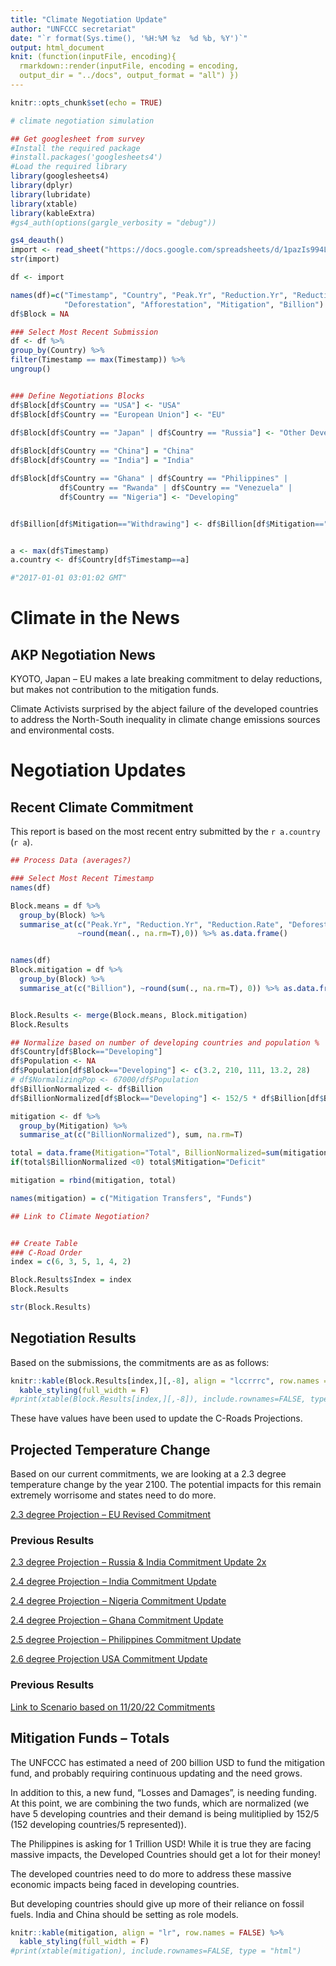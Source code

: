 ```yaml
---
title: "Climate Negotiation Update"
author: "UNFCCC secretariat"
date: "`r format(Sys.time(), '%H:%M %z  %d %b, %Y')`"
output: html_document
knit: (function(inputFile, encoding){
  rmarkdown::render(inputFile, encoding = encoding,
  output_dir = "../docs", output_format = "all") })
---
```


```r
knitr::opts_chunk$set(echo = TRUE)
```

```r
# climate negotiation simulation

## Get googlesheet from survey
#Install the required package
#install.packages('googlesheets4')
#Load the required library 
library(googlesheets4)
library(dplyr)
library(lubridate)
library(xtable)
library(kableExtra)
#gs4_auth(options(gargle_verbosity = "debug"))

gs4_deauth()
import <- read_sheet("https://docs.google.com/spreadsheets/d/1pazIs994LwzfG5BSb_2wC8aGsM3GwDg_uc5ecO9Od0Y/edit?usp=sharing")
str(import)

df <- import
```

```r
names(df)=c("Timestamp", "Country", "Peak.Yr", "Reduction.Yr", "Reduction.Rate",
            "Deforestation", "Afforestation", "Mitigation", "Billion")
df$Block = NA

### Select Most Recent Submission
df <- df %>%
group_by(Country) %>%
filter(Timestamp == max(Timestamp)) %>%
ungroup()


### Define Negotiations Blocks
df$Block[df$Country == "USA"] <- "USA"
df$Block[df$Country == "European Union"] <- "EU"
        
df$Block[df$Country == "Japan" | df$Country == "Russia"] <- "Other Developed"

df$Block[df$Country == "China"] = "China"
df$Block[df$Country == "India"] = "India"

df$Block[df$Country == "Ghana" | df$Country == "Philippines" |
           df$Country == "Rwanda" | df$Country == "Venezuela" |
           df$Country == "Nigeria"] <- "Developing"


df$Billion[df$Mitigation=="Withdrawing"] <- df$Billion[df$Mitigation=="Withdrawing"] *-1


a <- max(df$Timestamp)
a.country <- df$Country[df$Timestamp==a]

#"2017-01-01 03:01:02 GMT"

```
  
# Climate in the News

## AKP Negotiation News

KYOTO, Japan -- EU makes a late breaking commitment to delay reductions, but makes not contribution to the mitigation funds. 

Climate Activists surprised by the abject failure of the developed countries to address the North-South inequality in climate change emissions sources and environmental costs. 

# Negotiation Updates

## Recent Climate Commitment

This report is based on the most recent entry submitted by the `r a.country` (`r a`).

```r

## Process Data (averages?)

### Select Most Recent Timestamp
names(df)

Block.means = df %>% 
  group_by(Block) %>% 
  summarise_at(c("Peak.Yr", "Reduction.Yr", "Reduction.Rate", "Deforestation", "Afforestation"),
               ~round(mean(., na.rm=T),0)) %>% as.data.frame()


names(df)
Block.mitigation = df %>% 
  group_by(Block) %>% 
  summarise_at(c("Billion"), ~round(sum(., na.rm=T), 0)) %>% as.data.frame()


Block.Results <- merge(Block.means, Block.mitigation)
Block.Results

## Normalize based on number of developing countries and population %
df$Country[df$Block=="Developing"]
df$Population <- NA
df$Population[df$Block=="Developing"] <- c(3.2, 210, 111, 13.2, 28)
# df$NormalizingPop <- 67000/df$Population 
df$BillionNormalized <- df$Billion
df$BillionNormalized[df$Block=="Developing"] <- 152/5 * df$Billion[df$Block=="Developing"]

mitigation <- df %>% 
  group_by(Mitigation) %>% 
  summarise_at(c("BillionNormalized"), sum, na.rm=T)

total = data.frame(Mitigation="Total", BillionNormalized=sum(mitigation$BillionNormalized))
if(total$BillionNormalized <0) total$Mitigation="Deficit"

mitigation = rbind(mitigation, total)

names(mitigation) = c("Mitigation Transfers", "Funds")

## Link to Climate Negotiation?


## Create Table
### C-Road Order
index = c(6, 3, 5, 1, 4, 2)

Block.Results$Index = index
Block.Results

str(Block.Results)
```

## Negotiation Results

Based on the submissions, the commitments are as as follows:

```r

knitr::kable(Block.Results[index,][,-8], align = "lccrrrc", row.names = FALSE) %>%
  kable_styling(full_width = F)
#print(xtable(Block.Results[index,][,-8]), include.rownames=FALSE, type = "html")
```

These have values have been used to update the C-Roads Projections. 

## Projected Temperature Change

Based on our current commitments, we are looking at a 2.3 degree temperature change by the year 2100. The potential impacts for this remain extremely worrisome and states need to do more. 

[2.3 degree Projection -- EU Revised Commitment ](https://c-roads.climateinteractive.org/scenario.html?v=22.11.0&pc600=2022&pc601=2022&pc602=5&pc603=13&pc604=1&pc610=2022&pc611=2024&pc612=5&pc613=12&pc620=2026&pc621=2032&pc622=2&pc630=2035&pc631=2040&pc632=2&pc633=10&pc634=10&pc640=2040&pc641=2050&pc642=9&pc643=40&pc644=10&pc650=2032&pc651=2039&pc652=4&pc653=15&pc654=3&g0=515-6r&g1=86)

### Previous Results

[2.3 degree Projection -- Russia  & India Commitment Update 2x ](https://c-roads.climateinteractive.org/scenario.html?v=22.11.0&pc600=2022&pc601=2022&pc602=5&pc603=13&pc604=1&pc610=2022&pc611=2022&pc612=7&pc620=2026&pc621=2032&pc622=2&pc630=2035&pc631=2040&pc632=2&pc633=10&pc634=10&pc640=2040&pc641=2050&pc642=9&pc643=40&pc644=10&pc650=2032&pc651=2039&pc652=4&pc653=15&pc654=3&g0=515-6r&g1=140&g1-type=2&g1-lat=23.3544&g1-lon=91.0301&g1-zm=6&g1-yr=2100&g1-ss=4)

[2.4 degree Projection -- India Commitment Update ](https://c-roads.climateinteractive.org/scenario.html?v=22.11.0&pc600=2022&pc601=2022&pc602=5&pc603=13&pc604=1&pc610=2022&pc611=2022&pc612=7&pc620=2030&pc621=2035&pc622=2&pc630=2035&pc631=2040&pc632=2&pc633=10&pc634=10&pc640=2040&pc641=2050&pc642=4&pc643=40&pc644=10&pc650=2032&pc651=2039&pc652=4&pc653=15&pc654=3&g0=502-6r&g1=140&g1-type=2&g1-lat=23.3544&g1-lon=91.0301&g1-zm=6&g1-yr=2100&g1-ss=4)

[2.4 degree Projection -- Nigeria Commitment Update ](https://c-roads.climateinteractive.org/scenario.html?v=22.11.0&pc600=2022&pc601=2022&pc602=5&pc603=13&pc604=1&pc610=2022&pc611=2022&pc612=7&pc620=2030&pc621=2035&pc622=2&pc630=2035&pc631=2040&pc632=2&pc633=10&pc634=10&pc640=2040&pc641=2050&pc642=3&pc643=10&pc644=10&pc650=2032&pc651=2039&pc652=4&pc653=15&pc654=3&g0=515-6r&g1=86)




[2.4 degree Projection -- Ghana Commitment Update ](https://c-roads.climateinteractive.org/scenario.html?v=22.11.0&pc600=2022&pc601=2022&pc602=5&pc603=13&pc604=1&pc610=2022&pc611=2022&pc612=7&pc620=2030&pc621=2035&pc622=2&pc630=2035&pc631=2040&pc632=2&pc633=10&pc634=10&pc640=2040&pc641=2050&pc642=3&pc643=10&pc644=10&pc650=2037&pc651=2043&pc652=5&pc653=19&pc654=7&g0=515-6r&g1=86)


[2.5 degree Projection -- Philippines Commitment Update ](https://c-roads.climateinteractive.org/scenario.html?v=22.11.0&pc600=2022&pc601=2022&pc602=5&pc603=13&pc604=1&pc610=2022&pc611=2022&pc612=7&pc620=2030&pc621=2035&pc622=2&pc630=2035&pc631=2040&pc632=2&pc633=10&pc634=10&pc640=2040&pc641=2050&pc642=3&pc643=10&pc644=10&pc650=2039&pc651=2049&pc652=3&pc653=21&pc654=9&g0=515-6r&g1=86)


[2.6 degree Projection USA Commitment Update](https://c-roads.climateinteractive.org/scenario.html?v=22.11.0&pc600=2022&pc601=2022&pc602=5&pc603=13&pc604=1&pc610=2022&pc611=2022&pc612=7&pc620=2030&pc621=2035&pc622=2&pc630=2035&pc631=2040&pc632=2&pc633=10&pc634=10&pc640=2040&pc641=2050&pc642=3&pc643=10&pc644=10&pc650=2051&pc651=2062&pc652=3&pc653=6&pc654=6&g0=501-6r&g1=86)

### Previous Results

[Link to Scenario based on 11/20/22 Commitments](https://c-roads.climateinteractive.org/scenario.html?v=22.11.0&pc600=2022&pc601=2022&pc602=5&pc603=13&pc604=1&pc610=2022&pc611=2022&pc612=7&pc620=2030&pc621=2035&pc622=2&pc630=2035&pc631=2040&pc632=2&pc633=10&pc634=10&pc640=2040&pc641=2050&pc642=3&pc643=10&pc644=10&pc650=2051&pc651=2062&pc652=3&pc653=6&pc654=6&g0=501-6r&g1=86)

## Mitigation Funds -- Totals

The UNFCCC has estimated a need of 200 billion USD to fund the mitigation fund, and probably requiring continuous updating and the need grows. 

In addition to this, a new fund, "Losses and Damages", is needing funding. At this point, we are combining the two funds, which are normalized (we have 5 developing countries and their demand is being mulitiplied by 152/5 (152 developing countries/5 represented)).

The Philippines is asking for 1 Trillion USD! While it is true they are facing massive impacts, the Developed Countries should get a lot for their money!

The developed countries need to do more to address these massive economic impacts being faced in developing countries. 

But developing countries should give up more of their reliance on fossil fuels. India and China should be setting as role models.


```r
knitr::kable(mitigation, align = "lr", row.names = FALSE) %>%
  kable_styling(full_width = F)
#print(xtable(mitigation), include.rownames=FALSE, type = "html")
```
